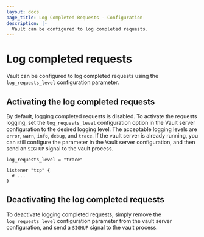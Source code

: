 ```yaml
---
layout: docs
page_title: Log Completed Requests - Configuration
description: |-
  Vault can be configured to log completed requests.
---
```


# Log completed requests

Vault can be configured to log completed requests using the `log_requests_level` configuration parameter.

## Activating the log completed requests

By default, logging completed requests is disabled. To activate the requests logging, set the `log_requests_level`
configuration option in the Vault server configuration to the desired logging level. The acceptable logging levels are
`error`, `warn`, `info`, `debug`, and `trace`.
If the vault server is already running, you can still configure the parameter in the Vault server configuration,
and then send an `SIGHUP` signal to the vault process.

```hcl
log_requests_level = "trace"

listener "tcp" {
  # ...
}
```

## Deactivating the log completed requests

To deactivate logging completed requests, simply remove the `log_requests_level`
configuration parameter from the vault server configuration, and send a `SIGHUP` signal to the vault process.
